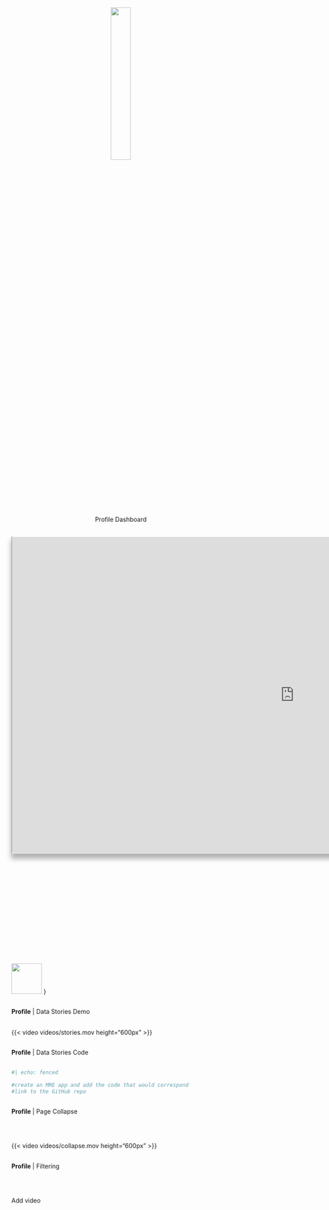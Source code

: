 <!-- Profile Dashboard Section Slide -->

#  {#profile-dashboard .background-title}

<center>![](images/users_slide.png){width="30%"} <br> [Profile Dashboard]{.section-header}</center>


<!-- Profile Demo Slide -->
##  {#profile-demo data-menu-title="The Profile Dashboard"}

```{=html}
<style>
    #wrap { width: 1730px; 
            height: 970px; 
            position:relative;}
    #frame { -ms-zoom: 0.75; 
             -webkit-transform: scale(0.75); 
             -webkit-transform-origin: 0 0;
             padding-left: -30px;
             box-shadow: 0px 14px 15px 2px rgba(0,0,0,.3);
             border-top: 2px solid white}
</style>
<div id="wrap">
<iframe id="frame" src="https://astho.shinyapps.io/profile/" width="100%" height="100%" ></iframe>
</div>
```
![](images/qr_code.png){.absolute fig-alt="QR Code to access dashboard" top="620" left="1255" width="70" height="70"} }


<!-- Profile Data Stories Video -->
##  {#profile-stories-demo data-menu-title="Data Stories Demo"}

[**Profile** \| Data Stories Demo]{.slide-header} <br> <br>

{{< video videos/stories.mov height="600px" >}}



<!-- Profile Data Stories Code -->
##  {#profile-stories-code data-menu-title="Data Stories Code"}

[**Profile** \| Data Stories Code]{.slide-header} <br> <br>

```r
#| echo: fenced

#create an MRE app and add the code that would correspond
#link to the GitHub repo

```


<!-- Profile Collapse Video -->
##  {#profile-collapse data-menu-title="Page Collapse"}

[**Profile** \| Page Collapse]{.slide-header}

<br> <br>

{{< video videos/collapse.mov height="600px" >}}


<!-- Profile Filter Video -->
##  {#profile-filter data-menu-title="Flex Filter"}

[**Profile** \| Filtering]{.slide-header}

<br> <br>

Add video
